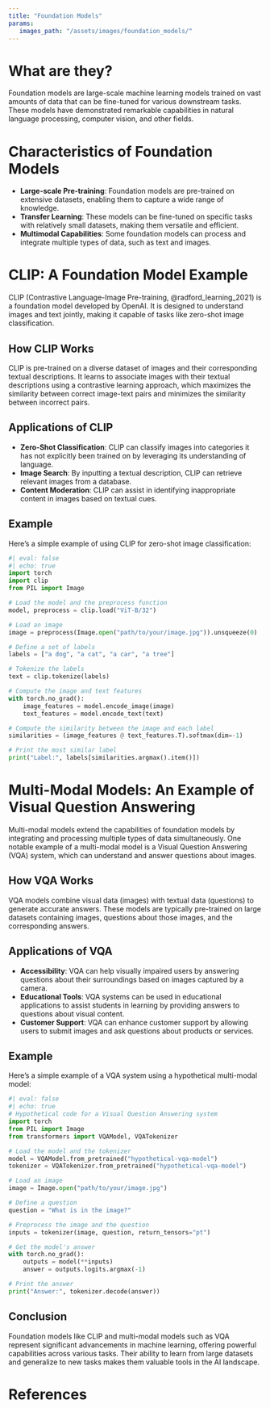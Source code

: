 ```yaml
---
title: "Foundation Models"
params:
   images_path: "/assets/images/foundation_models/"
---
```



# What are they?

Foundation models are large-scale machine learning models trained on vast amounts of data that can be fine-tuned for various downstream tasks. These models have demonstrated remarkable capabilities in natural language processing, computer vision, and other fields.

# Characteristics of Foundation Models

- **Large-scale Pre-training**: Foundation models are pre-trained on extensive datasets, enabling them to capture a wide range of knowledge.
- **Transfer Learning**: These models can be fine-tuned on specific tasks with relatively small datasets, making them versatile and efficient.
- **Multimodal Capabilities**: Some foundation models can process and integrate multiple types of data, such as text and images.

# CLIP: A Foundation Model Example

CLIP (Contrastive Language-Image Pre-training, @radford_learning_2021) is a foundation model developed by OpenAI. It is designed to understand images and text jointly, making it capable of tasks like zero-shot image classification.

## How CLIP Works

CLIP is pre-trained on a diverse dataset of images and their corresponding textual descriptions. It learns to associate images with their textual descriptions using a contrastive learning approach, which maximizes the similarity between correct image-text pairs and minimizes the similarity between incorrect pairs.

## Applications of CLIP

- **Zero-Shot Classification**: CLIP can classify images into categories it has not explicitly been trained on by leveraging its understanding of language.
- **Image Search**: By inputting a textual description, CLIP can retrieve relevant images from a database.
- **Content Moderation**: CLIP can assist in identifying inappropriate content in images based on textual cues.

## Example

Here's a simple example of using CLIP for zero-shot image classification:

```python
#| eval: false
#| echo: true
import torch
import clip
from PIL import Image

# Load the model and the preprocess function
model, preprocess = clip.load("ViT-B/32")

# Load an image
image = preprocess(Image.open("path/to/your/image.jpg")).unsqueeze(0)

# Define a set of labels
labels = ["a dog", "a cat", "a car", "a tree"]

# Tokenize the labels
text = clip.tokenize(labels)

# Compute the image and text features
with torch.no_grad():
    image_features = model.encode_image(image)
    text_features = model.encode_text(text)

# Compute the similarity between the image and each label
similarities = (image_features @ text_features.T).softmax(dim=-1)

# Print the most similar label
print("Label:", labels[similarities.argmax().item()])
```

# Multi-Modal Models: An Example of Visual Question Answering

Multi-modal models extend the capabilities of foundation models by integrating and processing multiple types of data simultaneously. One notable example of a multi-modal model is a Visual Question Answering (VQA) system, which can understand and answer questions about images.

## How VQA Works

VQA models combine visual data (images) with textual data (questions) to generate accurate answers. These models are typically pre-trained on large datasets containing images, questions about those images, and the corresponding answers.

## Applications of VQA

- **Accessibility**: VQA can help visually impaired users by answering questions about their surroundings based on images captured by a camera.
- **Educational Tools**: VQA systems can be used in educational applications to assist students in learning by providing answers to questions about visual content.
- **Customer Support**: VQA can enhance customer support by allowing users to submit images and ask questions about products or services.

## Example

Here's a simple example of a VQA system using a hypothetical multi-modal model:

```python
#| eval: false
#| echo: true
# Hypothetical code for a Visual Question Answering system
import torch
from PIL import Image
from transformers import VQAModel, VQATokenizer

# Load the model and the tokenizer
model = VQAModel.from_pretrained("hypothetical-vqa-model")
tokenizer = VQATokenizer.from_pretrained("hypothetical-vqa-model")

# Load an image
image = Image.open("path/to/your/image.jpg")

# Define a question
question = "What is in the image?"

# Preprocess the image and the question
inputs = tokenizer(image, question, return_tensors="pt")

# Get the model's answer
with torch.no_grad():
    outputs = model(**inputs)
    answer = outputs.logits.argmax(-1)

# Print the answer
print("Answer:", tokenizer.decode(answer))
```

## Conclusion

Foundation models like CLIP and multi-modal models such as VQA represent significant advancements in machine learning, offering powerful capabilities across various tasks. Their ability to learn from large datasets and generalize to new tasks makes them valuable tools in the AI landscape.


# References

::: {#refs}
:::
